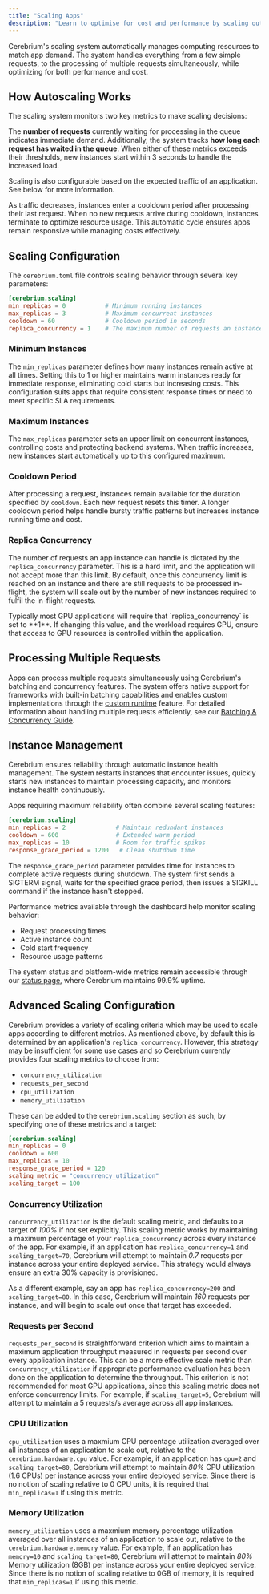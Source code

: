 ```yaml
---
title: "Scaling Apps"
description: "Learn to optimise for cost and performance by scaling out apps"
---
```


Cerebrium's scaling system automatically manages computing resources to match app demand. The system handles everything from a few simple requests, to the processing of multiple requests simultaneously, while optimizing for both performance and cost.

## How Autoscaling Works

The scaling system monitors two key metrics to make scaling decisions:

The **number of requests** currently waiting for processing in the queue indicates immediate demand. Additionally, the system tracks **how long each request has waited in the queue**. When either of these metrics exceeds their thresholds, new instances start within 3 seconds to handle the increased load.

<Info>
  Scaling is also configurable based on the expected traffic of an application.
  See below for more information.
</Info>

As traffic decreases, instances enter a cooldown period after processing their last request. When no new requests arrive during cooldown, instances terminate to optimize resource usage. This automatic cycle ensures apps remain responsive while managing costs effectively.

## Scaling Configuration

The `cerebrium.toml` file controls scaling behavior through several key parameters:

```toml
[cerebrium.scaling]
min_replicas = 0           # Minimum running instances
max_replicas = 3           # Maximum concurrent instances
cooldown = 60              # Cooldown period in seconds
replica_concurrency = 1    # The maximum number of requests an instance of an app can accept
```

### Minimum Instances

The `min_replicas` parameter defines how many instances remain active at all times. Setting this to 1 or higher maintains warm instances ready for immediate response, eliminating cold starts but increasing costs. This configuration suits apps that require consistent response times or need to meet specific SLA requirements.

### Maximum Instances

The `max_replicas` parameter sets an upper limit on concurrent instances, controlling costs and protecting backend systems. When traffic increases, new instances start automatically up to this configured maximum.

### Cooldown Period

After processing a request, instances remain available for the duration specified by `cooldown`. Each new request resets this timer. A longer cooldown period helps handle bursty traffic patterns but increases instance running time and cost.

### Replica Concurrency

The number of requests an app instance can handle is dictated by the `replica_concurrency` parameter. This is a hard limit, and the application will
not accept more than this limit. By default, once this concurrency limit is reached on an instance and there are still requests to be processed in-flight,
the system will scale out by the number of new instances required to fulfil the in-flight requests.

<Info>
  Typically most GPU applications will require that `replica_concurrency` is set
  to **1**. If changing this value, and the workload requires GPU, ensure that
  access to GPU resources is controlled within the application.
</Info>

## Processing Multiple Requests

Apps can process multiple requests simultaneously using Cerebrium's batching and concurrency features. The system offers native support for frameworks with built-in batching capabilities and enables custom implementations through the [custom runtime](cerebrium/container-images/defining-container-images#custom-runtimes) feature. For detailed information about handling multiple requests efficiently, see our [Batching & Concurrency Guide](/cerebrium/scaling/batching-concurrency).

## Instance Management

Cerebrium ensures reliability through automatic instance health management. The system restarts instances that encounter issues, quickly starts new instances to maintain processing capacity, and monitors instance health continuously.

Apps requiring maximum reliability often combine several scaling features:

```toml
[cerebrium.scaling]
min_replicas = 2              # Maintain redundant instances
cooldown = 600                # Extended warm period
max_replicas = 10             # Room for traffic spikes
response_grace_period = 1200   # Clean shutdown time
```

The `response_grace_period` parameter provides time for instances to complete active requests during shutdown. The system first sends a SIGTERM signal, waits for the specified grace period, then issues a SIGKILL command if the instance hasn't stopped.

Performance metrics available through the dashboard help monitor scaling behavior:

- Request processing times
- Active instance count
- Cold start frequency
- Resource usage patterns

The system status and platform-wide metrics remain accessible through our [status page](https://status.cerebrium.ai), where Cerebrium maintains 99.9% uptime.

## Advanced Scaling Configuration

Cerebrium provides a variety of scaling criteria which may be used to scale apps according to different metrics. As mentioned above,
by default this is determined by an application's `replica_concurrency`. However, this strategy may be insufficient for some use cases
and so Cerebrium currently provides four scaling metrics to choose from:

- `concurrency_utilization`
- `requests_per_second`
- `cpu_utilization`
- `memory_utilization`

These can be added to the `cerebrium.scaling` section as such, by specifying one of these metrics and a target:

```toml
[cerebrium.scaling]
min_replicas = 0
cooldown = 600
max_replicas = 10
response_grace_period = 120
scaling_metric = "concurrency_utilization"
scaling_target = 100
```

### Concurrency Utilization

`concurrency_utilization` is the default scaling metric, and defaults to a target of _100%_ if not set explicitly.
This scaling metric works by maintaining a maximum percentage of your `replica_concurrency` across every instance of
the app. For example, if an application has `replica_concurrency=1` and `scaling_target=70`, Cerebrium will attempt
to maintain _0.7_ requests per instance across your entire deployed service. This strategy would always ensure an extra
30% capacity is provisioned.

As a different example, say an app has `replica_concurrency=200` and `scaling_target=80`. In this case, Cerebrium will
maintain _160_ requests per instance, and will begin to scale out once that target has exceeded.

### Requests per Second

`requests_per_second` is straightforward criterion which aims to maintain a maximum application throughput
measured in requests per second over every application instance. This can be a more effective scale metric than `concurrency_utilization`
if appropriate performance evaluation has been done on the application to determine the throughput. This criterion
is not recommended for most GPU applications, since this scaling metric does not enforce concurrency limits. For example,
if `scaling_target=5`, Cerebrium will attempt to maintain a 5 requests/s average across all app instances.

### CPU Utilization

`cpu_utilization` uses a maxmium CPU percentage utilization averaged over all instances of an application to scale out, relative to the
`cerebrium.hardware.cpu` value. For example, if an application has `cpu=2` and `scaling_target=80`, Cerebrium will attempt
to maintain _80%_ CPU utilization (1.6 CPUs) per instance across your entire deployed service. Since there is no notion of
scaling relative to 0 CPU units, it is required that `min_replicas=1` if using this metric.

### Memory Utilization

`memory_utilization` uses a maxmium memory percentage utilization averaged over all instances of an application to scale out, relative to the
`cerebrium.hardware.memory` value. For example, if an application has `memory=10` and `scaling_target=80`, Cerebrium will attempt
to maintain _80%_ Memory utilization (8GB) per instance across your entire deployed service. Since there is no notion of
scaling relative to 0GB of memory, it is required that `min_replicas=1` if using this metric.

